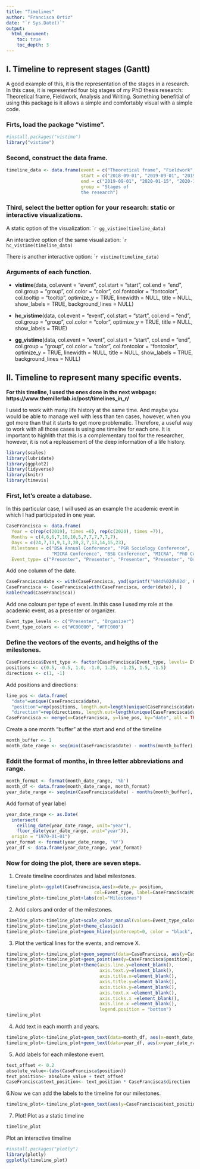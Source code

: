 ```yaml
---
title: "Timelines"
author: "Francisca Ortiz"
date: "`r Sys.Date()`"
output: 
  html_document:
    toc: true
    toc_depth: 3
---
```


## I. Timeline to represent stages (Gantt) 

A good example of this, it is the representation of the stages in a research. In this case, it is represented four big stages of my PhD thesis research: Theoretical frame, Fieldwork, Analysis and Writing. Something benefitial of using this package is it allows a simple and comfortably visual with a simple code. 

### Firts, load the package "vistime".
```r
#install.packages("vistime")
library("vistime")
```

### Second, construct the data frame.
```r
timeline_data <- data.frame(event = c("Theoretical frame", "Fieldwork", "Analysis", "Writing"), 
                            start = c("2018-09-01", "2019-09-01", "2019-12-01", "2020-01-02"), 
                            end = c("2019-09-01", "2020-01-15", "2020-10-01", "2021-09-01"), 
                            group = "Stages of 
                            the research")
```

### Third, select the better option for your research: static or interactive visualizations.

A static option of the visualization:
````r
gg_vistime(timeline_data) 
```

An interactive option of the same visualization:
````r
hc_vistime(timeline_data)
```

There is another interactive option:
````r
vistime(timeline_data)
```

### Arguments of each function.

- **vistime**(data, col.event = "event", col.start = "start", col.end = "end", col.group = "group", col.color = "color", col.fontcolor = "fontcolor", col.tooltip = "tooltip", optimize_y = TRUE, linewidth = NULL, title = NULL, show_labels = TRUE, background_lines = NULL)

- **hc_vistime**(data, col.event = "event", col.start = "start", col.end = "end", col.group = "group", col.color = "color", optimize_y = TRUE, title = NULL, show_labels = TRUE)

- **gg_vistime**(data, col.event = "event", col.start = "start", col.end = "end", col.group = "group", col.color = "color", col.fontcolor = "fontcolor", optimize_y = TRUE, linewidth = NULL, title = NULL, show_labels = TRUE, background_lines = NULL)


## II. Timeline to represent many specific events. 

**For this timeline, I used the ones done in the next webpage: https://www.themillerlab.io/post/timelines_in_r/**
 
I used to work with many life history at the same time. And maybe you would be able to manage well with less than ten cases, however, when you got more than that it starts to get more problematic. Therefore, a useful way to work with all those cases is using one timeline for each one. It is important to highlith that this is a complementary tool for the researcher, however, it is not a repleasement of the deep information of a life history. 

```r
library(scales)
library(lubridate)
library(ggplot2)
library(tidyverse)
library(knitr)
library(timevis)
```

### First, let's create a database.
In this particular case, I will used as an example the academic event in which I had participated in one year.
```r
CaseFrancisca <- data.frame(
  Year = c(rep(c(2019), times =6), rep(c(2020), times =7)), 
  Months = c(4,6,6,7,10,10,5,7,7,7,7,7,7), 
  Days = c(24,7,13,9,1,3,20,2,7,13,14,15,23),
  Milestones = c("BSA Annual Conference", "PGR Sociology Conference", 
                 "MICRA Conference", "BSG Conference", "MICRA", "PhD Colloquium", "MICRA Conference", "BSG Conference", "Jornada de Redes 2020", "Panel Hispanic SUNBELT","SUNBELT", "SUNBELT", "ELSOC"), 
  Event_type= c("Presenter", "Presenter", "Presenter", "Presenter", "Organizer", "Organizer", "Organizer", "Presenter","Organizer","Organizer","Presenter", "Presenter", "Presenter")) 
```

Add one column of the date.
```r
CaseFrancisca$date <- with(CaseFrancisca, ymd(sprintf('%04d%02d%02d', CaseFrancisca$Year, CaseFrancisca$Months, CaseFrancisca$Days))) 
CaseFrancisca <- CaseFrancisca[with(CaseFrancisca, order(date)), ]
kable(head(CaseFrancisca))
```

Add one colours per type of event. In this case I used my role at the academic event, as a presenter or organizer.
```r
Event_type_levels <- c("Presenter", "Organizer") 
Event_type_colors <- c("#C00000", "#FFC000") 
```

### Define the vectors of the events, and heigths of the milestones.
```r
CaseFrancisca$Event_type <- factor(CaseFrancisca$Event_type, levels= Event_type_levels, ordered=TRUE)
positions <- c(0.5, -0.5, 1.0, -1.0, 1.25, -1.25, 1.5, -1.5) 
directions <- c(1, -1) 
```

Add positions and directions:
```r
line_pos <- data.frame(
  "date"=unique(CaseFrancisca$date),
  "position"=rep(positions, length.out=length(unique(CaseFrancisca$date))),
  "direction"=rep(directions, length.out=length(unique(CaseFrancisca$date))))
CaseFrancisca <- merge(x=CaseFrancisca, y=line_pos, by="date", all = TRUE) 
```

Create a one month "buffer" at the start and end of the timeline
```r
month_buffer <- 1 
month_date_range <- seq(min(CaseFrancisca$date) - months(month_buffer), max(CaseFrancisca$date) + months(month_buffer), by='month')
```

### Eddit the format of months, in three letter abbreviations and range.
```r
month_format <- format(month_date_range, '%b') 
month_df <- data.frame(month_date_range, month_format)
year_date_range <- seq(min(CaseFrancisca$date) - months(month_buffer), max(CaseFrancisca$date) + months(month_buffer), by='year')
```

Add format of year label
```r
year_date_range <- as.Date(
  intersect(
    ceiling_date(year_date_range, unit="year"),
    floor_date(year_date_range, unit="year")),  
  origin = "1970-01-01") 
year_format <- format(year_date_range, '%Y') 
year_df <- data.frame(year_date_range, year_format)
```

### Now for doing the plot, there are seven steps.  
1. Create timeline coordinates and label milestones.
```r
timeline_plot<-ggplot(CaseFrancisca,aes(x=date,y= position, 
                                 col=Event_type, label=CaseFrancisca$Milestones)) 
timeline_plot<-timeline_plot+labs(col="Milestones") 
```

2. Add colors and order of the milestones.
```r
timeline_plot<-timeline_plot+scale_color_manual(values=Event_type_colors, labels=Event_type_levels, drop = FALSE) 
timeline_plot<-timeline_plot+theme_classic() 
timeline_plot<-timeline_plot+geom_hline(yintercept=0, color = "black", size=0.3)
```

3. Plot the vertical lines for the events, and remove X. 
```r
timeline_plot<-timeline_plot+geom_segment(data=CaseFrancisca, aes(y=CaseFrancisca$position,yend=0,xend=CaseFrancisca$date), color='black', size=0.2) 
timeline_plot<-timeline_plot+geom_point(aes(y=CaseFrancisca$position), size=3) 
timeline_plot<-timeline_plot+theme(axis.line.y=element_blank(),
                                   axis.text.y=element_blank(),
                                   axis.title.x=element_blank(),
                                   axis.title.y=element_blank(),
                                   axis.ticks.y=element_blank(),
                                   axis.text.x =element_blank(),
                                   axis.ticks.x =element_blank(),
                                   axis.line.x =element_blank(),
                                   legend.position = "bottom") 
timeline_plot
```

4. Add text in each month and years.
```r
timeline_plot<-timeline_plot+geom_text(data=month_df, aes(x=month_date_range,y=-0.15,label=month_format),size=3.5,vjust=0.5, color='black', angle=90) 
timeline_plot<-timeline_plot+geom_text(data=year_df, aes(x=year_date_range, y=-0.25,label=year_format, fontface="bold"),size=3.5, color='black') 
```

5. Add labels for each milestone event.
```r
text_offset <- 0.2 
absolute_value<-(abs(CaseFrancisca$position)) 
text_position<- absolute_value + text_offset
CaseFrancisca$text_position<- text_position * CaseFrancisca$direction 
```

6.Now we can add the labels to the timeline for our milestones.
```r
timeline_plot<-timeline_plot+geom_text(aes(y=CaseFrancisca$text_position, label=CaseFrancisca$Milestones),size=3.5, vjust=0.6)
```

7. Plot!
Plot as a static timeline
```r
timeline_plot
```

Plot an interactive timeline
```r
#install.packages("plotly")
library(plotly)
ggplotly(timeline_plot)
```

